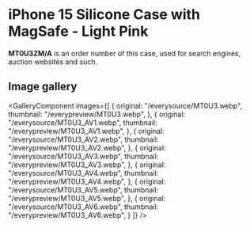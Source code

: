 
# iPhone 15 Silicone Case with MagSafe - Light Pink

<Callout type='info' emoji='👉🏻'>**MT0U3ZM/A** is an order number of this case, used for search engines, auction websites and such.</Callout>

## Image gallery

<GalleryComponent
    images={[
      {
        original: "/everysource/MT0U3.webp",
        thumbnail: "/everypreview/MT0U3.webp",
      },
      {
        original: "/everysource/MT0U3_AV1.webp",
        thumbnail: "/everypreview/MT0U3_AV1.webp",
      },
      {
        original: "/everysource/MT0U3_AV2.webp",
        thumbnail: "/everypreview/MT0U3_AV2.webp",
      },
      {
        original: "/everysource/MT0U3_AV3.webp",
        thumbnail: "/everypreview/MT0U3_AV3.webp",
      },
      {
        original: "/everysource/MT0U3_AV4.webp",
        thumbnail: "/everypreview/MT0U3_AV4.webp",
      },
      {
        original: "/everysource/MT0U3_AV5.webp",
        thumbnail: "/everypreview/MT0U3_AV5.webp",
      },
      {
        original: "/everysource/MT0U3_AV6.webp",
        thumbnail: "/everypreview/MT0U3_AV6.webp",
      }
    ]}
  />
